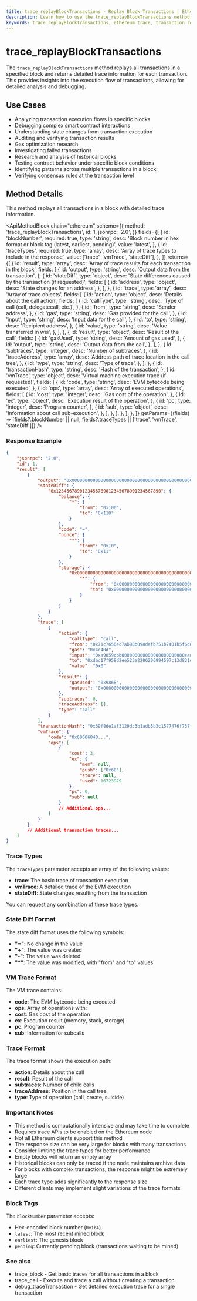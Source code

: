 ```yaml
---
title: trace_replayBlockTransactions - Replay Block Transactions | Ethereum API Methods
description: Learn how to use the trace_replayBlockTransactions method to replay all transactions in a block with trace information for detailed analysis and debugging.
keywords: trace_replayBlockTransactions, ethereum trace, transaction replay, block transactions, smart contract debugging, execution tracing
---
```


# trace_replayBlockTransactions

The `trace_replayBlockTransactions` method replays all transactions in a specified block and returns detailed trace information for each transaction. This provides insights into the execution flow of transactions, allowing for detailed analysis and debugging.

## Use Cases

- Analyzing transaction execution flows in specific blocks
- Debugging complex smart contract interactions
- Understanding state changes from transaction execution
- Auditing and verifying transaction results
- Gas optimization research
- Investigating failed transactions
- Research and analysis of historical blocks
- Testing contract behavior under specific block conditions
- Identifying patterns across multiple transactions in a block
- Verifying consensus rules at the transaction level

## Method Details

This method replays all transactions in a block with detailed trace information.

<ApiMethodBlock
	chain="ethereum"
	scheme={{
		method: 'trace_replayBlockTransactions',
		id: 1,
		jsonrpc: '2.0',
	}}
	fields={[
		{
			id: 'blockNumber',
			required: true,
			type: 'string',
			desc: 'Block number in hex format or block tag (latest, earliest, pending)',
			value: 'latest',
		},
		{
			id: 'traceTypes',
			required: true,
			type: 'array',
			desc: 'Array of trace types to include in the response',
			value: ['trace', 'vmTrace', 'stateDiff'],
		},
	]}
	returns={[
		{
			id: 'result',
			type: 'array',
			desc: 'Array of trace results for each transaction in the block',
			fields: [
				{
					id: 'output',
					type: 'string',
					desc: 'Output data from the transaction',
				},
				{
					id: 'stateDiff',
					type: 'object',
					desc: 'State differences caused by the transaction (if requested)',
					fields: [
						{
							id: 'address',
							type: 'object',
							desc: 'State changes for an address',
						},
					],
				},
				{
					id: 'trace',
					type: 'array',
					desc: 'Array of trace objects',
					fields: [
						{
							id: 'action',
							type: 'object',
							desc: 'Details about the call action',
							fields: [
								{
									id: 'callType',
									type: 'string',
									desc: 'Type of call (call, delegatecall, etc.)',
								},
								{
									id: 'from',
									type: 'string',
									desc: 'Sender address',
								},
								{
									id: 'gas',
									type: 'string',
									desc: 'Gas provided for the call',
								},
								{
									id: 'input',
									type: 'string',
									desc: 'Input data for the call',
								},
								{
									id: 'to',
									type: 'string',
									desc: 'Recipient address',
								},
								{
									id: 'value',
									type: 'string',
									desc: 'Value transferred in wei',
								},
							],
						},
						{
							id: 'result',
							type: 'object',
							desc: 'Result of the call',
							fields: [
								{
									id: 'gasUsed',
									type: 'string',
									desc: 'Amount of gas used',
								},
								{
									id: 'output',
									type: 'string',
									desc: 'Output data from the call',
								},
							],
						},
						{
							id: 'subtraces',
							type: 'integer',
							desc: 'Number of subtraces',
						},
						{
							id: 'traceAddress',
							type: 'array',
							desc: 'Address path of trace location in the call tree',
						},
						{
							id: 'type',
							type: 'string',
							desc: 'Type of trace',
						},
					],
				},
				{
					id: 'transactionHash',
					type: 'string',
					desc: 'Hash of the transaction',
				},
				{
					id: 'vmTrace',
					type: 'object',
					desc: 'Virtual machine execution trace (if requested)',
					fields: [
						{
							id: 'code',
							type: 'string',
							desc: 'EVM bytecode being executed',
						},
						{
							id: 'ops',
							type: 'array',
							desc: 'Array of executed operations',
							fields: [
								{
									id: 'cost',
									type: 'integer',
									desc: 'Gas cost of the operation',
								},
								{
									id: 'ex',
									type: 'object',
									desc: 'Execution result of the operation',
								},
								{
									id: 'pc',
									type: 'integer',
									desc: 'Program counter',
								},
								{
									id: 'sub',
									type: 'object',
									desc: 'Information about call sub-execution',
								},
							],
						},
					],
				},
			],
		},
	]}
	getParams={(fields) => [fields?.blockNumber || null, fields?.traceTypes || ['trace', 'vmTrace', 'stateDiff']]}
/>

### Response Example

```json
{
	"jsonrpc": "2.0",
	"id": 1,
	"result": [
		{
			"output": "0x0000000000000000000000000000000000000000000000000000000000000001",
			"stateDiff": {
				"0x1234567890123456789012345678901234567890": {
					"balance": {
						"*": {
							"from": "0x100",
							"to": "0x110"
						}
					},
					"code": "=",
					"nonce": {
						"*": {
							"from": "0x10",
							"to": "0x11"
						}
					},
					"storage": {
						"0x0000000000000000000000000000000000000000000000000000000000000001": {
							"*": {
								"from": "0x0000000000000000000000000000000000000000000000000000000000000000",
								"to": "0x0000000000000000000000000000000000000000000000000000000000000001"
							}
						}
					}
				}
			},
			"trace": [
				{
					"action": {
						"callType": "call",
						"from": "0x71c7656ec7ab88b098defb751b7401b5f6d8976f",
						"gas": "0x4c40d",
						"input": "0xa9059cbb000000000000000000000000ea674fdde714fd979de3edf0f56aa9716b898ec80000000000000000000000000000000000000000000000002b5e3af16b1880000",
						"to": "0xdac17f958d2ee523a2206206994597c13d831ec7",
						"value": "0x0"
					},
					"result": {
						"gasUsed": "0x9868",
						"output": "0x0000000000000000000000000000000000000000000000000000000000000001"
					},
					"subtraces": 0,
					"traceAddress": [],
					"type": "call"
				}
			],
			"transactionHash": "0x69f8de1af3129dc3b1adb5b3c1577476f737f9335f156e177b48c2ed88f3f7c4",
			"vmTrace": {
				"code": "0x60606040...",
				"ops": [
					{
						"cost": 3,
						"ex": {
							"mem": null,
							"push": ["0x60"],
							"store": null,
							"used": 16723979
						},
						"pc": 0,
						"sub": null
					}
					// Additional ops...
				]
			}
		}
		// Additional transaction traces...
	]
}
```

### Trace Types

The `traceTypes` parameter accepts an array of the following values:

- **trace**: The basic trace of transaction execution
- **vmTrace**: A detailed trace of the EVM execution
- **stateDiff**: State changes resulting from the transaction

You can request any combination of these trace types.

### State Diff Format

The state diff format uses the following symbols:

- **"="**: No change in the value
- **"+"**: The value was created
- **"-"**: The value was deleted
- **"\*"**: The value was modified, with "from" and "to" values

### VM Trace Format

The VM trace contains:

- **code**: The EVM bytecode being executed
- **ops**: Array of operations with:
- **cost**: Gas cost of the operation
- **ex**: Execution result (memory, stack, storage)
- **pc**: Program counter
- **sub**: Information for subcalls

### Trace Format

The trace format shows the execution path:

- **action**: Details about the call
- **result**: Result of the call
- **subtraces**: Number of child calls
- **traceAddress**: Position in the call tree
- **type**: Type of operation (call, create, suicide)

### Important Notes

- This method is computationally intensive and may take time to complete
- Requires trace APIs to be enabled on the Ethereum node
- Not all Ethereum clients support this method
- The response size can be very large for blocks with many transactions
- Consider limiting the trace types for better performance
- Empty blocks will return an empty array
- Historical blocks can only be traced if the node maintains archive data
- For blocks with complex transactions, the response might be extremely large
- Each trace type adds significantly to the response size
- Different clients may implement slight variations of the trace formats

### Block Tags

The `blockNumber` parameter accepts:

- Hex-encoded block number (`0x1b4`)
- `latest`: The most recent mined block
- `earliest`: The genesis block
- `pending`: Currently pending block (transactions waiting to be mined)

### See also

- <Link to="/docs/ethereum/trace-methods/trace_block" title="Get basic traces for transactions in a block">trace_block</Link> - Get basic traces for all transactions in a block
- <Link to="/docs/ethereum/trace-methods/trace_call" title="Trace a call without creating a transaction">trace_call</Link> - Execute and trace a call without creating a transaction
- <Link to="/docs/ethereum/debug-methods/debug_traceTransaction" title="Get low-level EVM execution details for a transaction">debug_traceTransaction</Link> - Get detailed execution trace for a single transaction
